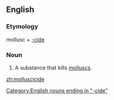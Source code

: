 ==English==

===Etymology===
mollusc + [[-cide]]

===Noun===
{{en-noun}}

#A substance that kills [[mollusc]]s.

[[Category:English nouns ending in "-cide"]]
[[zh:molluscicide]]